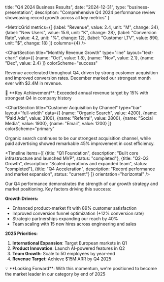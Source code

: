   title: "Q4 2024 Business Results",
  date: "2024-12-31",
  type: "business-presentation",
  description: "Comprehensive Q4 2024 performance review showcasing record growth across all key metrics"
}

<Hero 
  title="Q4 2024 Performance" 
  subtitle="Record growth across all metrics"
  highlight="34%"
  highlightLabel="Revenue Growth"
  layout="full-width"
/>

<MetricGrid 
  metrics={[
    {label: "Revenue", value: 2.4, unit: "M", change: 34},
    {label: "New Users", value: 15.6, unit: "K", change: 28},
    {label: "Conversion Rate", value: 4.2, unit: "%", change: 12},
    {label: "Customer LTV", value: 890, unit: "$", change: 18}
  ]}
  columns={4}
/>

<ChartSection 
  title="Monthly Revenue Growth"
  type="line"
  layout="text-chart"
  data={[
    {name: "Oct", value: 1.8},
    {name: "Nov", value: 2.1}, 
    {name: "Dec", value: 2.4}
  ]}
  colorScheme="success"
>
  Revenue accelerated throughout Q4, driven by strong customer acquisition and improved conversion rates. December marked our strongest month ever with $2.4M in revenue.
</ChartSection>

<CalloutBox emphasis="success">
  🎯 **Key Achievement**: Exceeded annual revenue target by 15% with strongest Q4 in company history
</CalloutBox>

<ChartSection 
  title="Customer Acquisition by Channel"
  type="bar"
  layout="full-width"
  data={[
    {name: "Organic Search", value: 4200},
    {name: "Paid Ads", value: 3100},
    {name: "Referral", value: 2800},
    {name: "Social Media", value: 1900},
    {name: "Email", value: 1200}
  ]}
  colorScheme="primary"
>
  Organic search continues to be our strongest acquisition channel, while paid advertising showed remarkable 45% improvement in cost efficiency.
</ChartSection>

<Timeline 
  items={[
    {title: "Q1 Foundation", description: "Built core infrastructure and launched MVP", status: "completed"},
    {title: "Q2-Q3 Growth", description: "Scaled operations and expanded team", status: "completed"},
    {title: "Q4 Acceleration", description: "Record performance and market expansion", status: "current"}
  ]}
  orientation="horizontal"
/>

<Section title="Key Insights & Next Steps" layout="centered">
  Our Q4 performance demonstrates the strength of our growth strategy and market positioning. Key factors driving this success:

  **Growth Drivers:**
  - Enhanced product-market fit with 89% customer satisfaction
  - Improved conversion funnel optimization (+12% conversion rate)
  - Strategic partnerships expanding our reach by 40%
  - Team scaling with 15 new hires across engineering and sales

  **2025 Priorities:**
  1. **International Expansion**: Target European markets in Q1
  2. **Product Innovation**: Launch AI-powered features in Q2
  3. **Team Growth**: Scale to 50 employees by year-end
  4. **Revenue Target**: Achieve $15M ARR by Q4 2025
</Section>

<CalloutBox emphasis="highlight">
  💡 **Looking Forward**: With this momentum, we're positioned to become the market leader in our category by end of 2025
</CalloutBox>